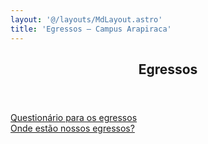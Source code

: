 ```yaml
---
layout: '@/layouts/MdLayout.astro'
title: 'Egressos — Campus Arapiraca'
---
```



<span></span>
<article id="content">
<header>

<h1>
         Egressos
        </h1>


</header>
<div id="viewlet-above-content-body">
</div>
<div id="content-core">
<div class="row">
<div class="col-lg-3 col-sm-4 buttonView">
<a class="buttonItem" href="https://docs.google.com/forms/d/e/1FAIpQLSe19xLNQostPhHX0nQKqmPK4Bdl9qJ7nIDgMKslbIf-YEtSqg/viewform?usp=send_form">
<span>
            Questionário para os egressos
           </span>
</a>
</div>
<div class="col-lg-3 col-sm-4 buttonView">
<a class="buttonItem" href="/cpt/discentes/egressos/em-que-estao-trabalhando.pdf/view">
<span>
            Onde estão nossos egressos?
           </span>
</a>
</div>
</div>

</div>
<div id="viewlet-below-content-body">
</div>
</article>